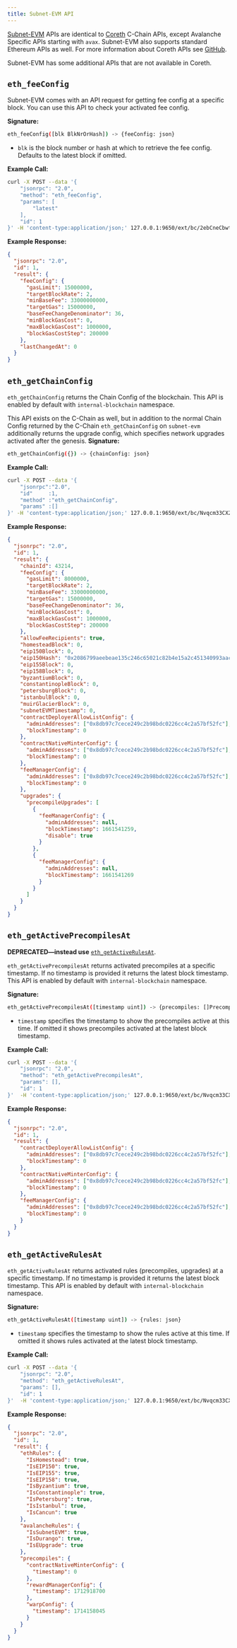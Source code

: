 ```yaml
---
title: Subnet-EVM API
---
```


[Subnet-EVM](https://github.com/ava-labs/subnet-evm) APIs are identical to
[Coreth](/reference/avalanchego/c-chain/api.md) C-Chain APIs, except Avalanche Specific APIs
starting with `avax`. Subnet-EVM also supports standard Ethereum APIs as well. For more
information about Coreth APIs see [GitHub](https://github.com/ava-labs/coreth).

Subnet-EVM has some additional APIs that are not available in Coreth.

## `eth_feeConfig`

Subnet-EVM comes with an API request for getting fee config at a specific block. You can use this
API to check your activated fee config.

**Signature:**

```bash
eth_feeConfig([blk BlkNrOrHash]) -> {feeConfig: json}
```

- `blk` is the block number or hash at which to retrieve the fee config. Defaults to the latest block if omitted.

**Example Call:**

```bash
curl -X POST --data '{
    "jsonrpc": "2.0",
    "method": "eth_feeConfig",
    "params": [
        "latest"
    ],
    "id": 1
}' -H 'content-type:application/json;' 127.0.0.1:9650/ext/bc/2ebCneCbwthjQ1rYT41nhd7M76Hc6YmosMAQrTFhBq8qeqh6tt/rpc
```

**Example Response:**

```json
{
  "jsonrpc": "2.0",
  "id": 1,
  "result": {
    "feeConfig": {
      "gasLimit": 15000000,
      "targetBlockRate": 2,
      "minBaseFee": 33000000000,
      "targetGas": 15000000,
      "baseFeeChangeDenominator": 36,
      "minBlockGasCost": 0,
      "maxBlockGasCost": 1000000,
      "blockGasCostStep": 200000
    },
    "lastChangedAt": 0
  }
}
```

## `eth_getChainConfig`

`eth_getChainConfig` returns the Chain Config of the blockchain. This API is enabled by default with
`internal-blockchain` namespace.

This API exists on the C-Chain as well, but in addition to the normal Chain Config returned by the
C-Chain `eth_getChainConfig` on `subnet-evm` additionally returns the upgrade config, which specifies
network upgrades activated after the genesis. **Signature:**

```bash
eth_getChainConfig({}) -> {chainConfig: json}
```

**Example Call:**

```bash
curl -X POST --data '{
    "jsonrpc":"2.0",
    "id"     :1,
    "method" :"eth_getChainConfig",
    "params" :[]
}' -H 'content-type:application/json;' 127.0.0.1:9650/ext/bc/Nvqcm33CX2XABS62iZsAcVUkavfnzp1Sc5k413wn5Nrf7Qjt7/rpc
```

**Example Response:**

```json
{
  "jsonrpc": "2.0",
  "id": 1,
  "result": {
    "chainId": 43214,
    "feeConfig": {
      "gasLimit": 8000000,
      "targetBlockRate": 2,
      "minBaseFee": 33000000000,
      "targetGas": 15000000,
      "baseFeeChangeDenominator": 36,
      "minBlockGasCost": 0,
      "maxBlockGasCost": 1000000,
      "blockGasCostStep": 200000
    },
    "allowFeeRecipients": true,
    "homesteadBlock": 0,
    "eip150Block": 0,
    "eip150Hash": "0x2086799aeebeae135c246c65021c82b4e15a2c451340993aacfd2751886514f0",
    "eip155Block": 0,
    "eip158Block": 0,
    "byzantiumBlock": 0,
    "constantinopleBlock": 0,
    "petersburgBlock": 0,
    "istanbulBlock": 0,
    "muirGlacierBlock": 0,
    "subnetEVMTimestamp": 0,
    "contractDeployerAllowListConfig": {
      "adminAddresses": ["0x8db97c7cece249c2b98bdc0226cc4c2a57bf52fc"],
      "blockTimestamp": 0
    },
    "contractNativeMinterConfig": {
      "adminAddresses": ["0x8db97c7cece249c2b98bdc0226cc4c2a57bf52fc"],
      "blockTimestamp": 0
    },
    "feeManagerConfig": {
      "adminAddresses": ["0x8db97c7cece249c2b98bdc0226cc4c2a57bf52fc"],
      "blockTimestamp": 0
    },
    "upgrades": {
      "precompileUpgrades": [
        {
          "feeManagerConfig": {
            "adminAddresses": null,
            "blockTimestamp": 1661541259,
            "disable": true
          }
        },
        {
          "feeManagerConfig": {
            "adminAddresses": null,
            "blockTimestamp": 1661541269
          }
        }
      ]
    }
  }
}
```

## `eth_getActivePrecompilesAt`

**DEPRECATED—instead use** [`eth_getActiveRulesAt`](#eth_getactiveprecompilesat).

`eth_getActivePrecompilesAt` returns activated precompiles at a specific timestamp. If no
timestamp is provided it returns the latest block timestamp. This API is enabled by default with
`internal-blockchain` namespace.

**Signature:**

```bash
eth_getActivePrecompilesAt([timestamp uint]) -> {precompiles: []Precompile}
```

- `timestamp` specifies the timestamp to show the precompiles active at this time. If omitted it shows precompiles activated at the latest block timestamp.

**Example Call:**

```bash
curl -X POST --data '{
    "jsonrpc": "2.0",
    "method": "eth_getActivePrecompilesAt",
    "params": [],
    "id": 1
}'  -H 'content-type:application/json;' 127.0.0.1:9650/ext/bc/Nvqcm33CX2XABS62iZsAcVUkavfnzp1Sc5k413wn5Nrf7Qjt7/rpc
```

**Example Response:**

```json
{
  "jsonrpc": "2.0",
  "id": 1,
  "result": {
    "contractDeployerAllowListConfig": {
      "adminAddresses": ["0x8db97c7cece249c2b98bdc0226cc4c2a57bf52fc"],
      "blockTimestamp": 0
    },
    "contractNativeMinterConfig": {
      "adminAddresses": ["0x8db97c7cece249c2b98bdc0226cc4c2a57bf52fc"],
      "blockTimestamp": 0
    },
    "feeManagerConfig": {
      "adminAddresses": ["0x8db97c7cece249c2b98bdc0226cc4c2a57bf52fc"],
      "blockTimestamp": 0
    }
  }
}
```

## `eth_getActiveRulesAt`

`eth_getActiveRulesAt` returns activated rules (precompiles, upgrades) at a specific timestamp. If no
timestamp is provided it returns the latest block timestamp. This API is enabled by default with
`internal-blockchain` namespace.

**Signature:**

```bash
eth_getActiveRulesAt([timestamp uint]) -> {rules: json}
```

- `timestamp` specifies the timestamp to show the rules active at this time. If omitted it shows rules activated at the latest block timestamp.

**Example Call:**

```bash
curl -X POST --data '{
    "jsonrpc": "2.0",
    "method": "eth_getActiveRulesAt",
    "params": [],
    "id": 1
}'  -H 'content-type:application/json;' 127.0.0.1:9650/ext/bc/Nvqcm33CX2XABS62iZsAcVUkavfnzp1Sc5k413wn5Nrf7Qjt7/rpc
```

**Example Response:**

```json
{
  "jsonrpc": "2.0",
  "id": 1,
  "result": {
    "ethRules": {
      "IsHomestead": true,
      "IsEIP150": true,
      "IsEIP155": true,
      "IsEIP158": true,
      "IsByzantium": true,
      "IsConstantinople": true,
      "IsPetersburg": true,
      "IsIstanbul": true,
      "IsCancun": true
    },
    "avalancheRules": {
      "IsSubnetEVM": true,
      "IsDurango": true,
      "IsEUpgrade": true
    },
    "precompiles": {
      "contractNativeMinterConfig": {
        "timestamp": 0
      },
      "rewardManagerConfig": {
        "timestamp": 1712918700
      },
      "warpConfig": {
        "timestamp": 1714158045
      }
    }
  }
}
```